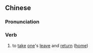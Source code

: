 {{also|辞归}}
==Chinese==
{{zh-forms|s=辞归}}

===Pronunciation===
{{zh-pron
|m=cíguī
|cat=v
}}

===Verb===
{{zh-verb}}

# {{lb|zh|literary}} to [[take]] [[one]]'s [[leave]] and [[return]] ([[home]])